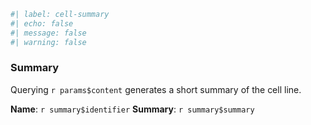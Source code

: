 ```r
#| label: cell-summary
#| echo: false
#| message: false
#| warning: false
```

### Summary  
Querying `r params$content` generates a short summary of the cell line.  
  
**Name**: `r summary$identifier`
**Summary**: `r summary$summary`  
  